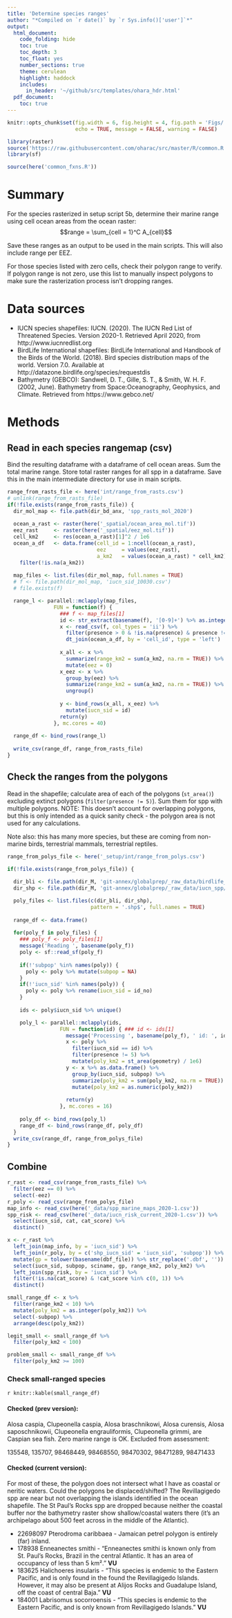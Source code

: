 ```yaml
---
title: 'Determine species ranges'
author: "*Compiled on `r date()` by `r Sys.info()['user']`*"
output: 
  html_document:
    code_folding: hide
    toc: true
    toc_depth: 3
    toc_float: yes
    number_sections: true
    theme: cerulean
    highlight: haddock
    includes: 
      in_header: '~/github/src/templates/ohara_hdr.html'
  pdf_document:
    toc: true
---
```


``` r

knitr::opts_chunk$set(fig.width = 6, fig.height = 4, fig.path = 'Figs/',
                      echo = TRUE, message = FALSE, warning = FALSE)

library(raster)
source('https://raw.githubusercontent.com/oharac/src/master/R/common.R')  ###
library(sf)

source(here('common_fxns.R'))

```

# Summary

For the species rasterized in setup script 5b, determine their marine range using cell ocean areas from the ocean raster:
$$range = \sum_{cell = 1}^C A_{cell}$$

Save these ranges as an output to be used in the main scripts.  This will also include range per EEZ.

For those species listed with zero cells, check their polygon range to verify.  If polygon range is not zero, use this list to manually inspect polygons to make sure the rasterization process isn't dropping ranges.

# Data sources

* IUCN species shapefiles:  IUCN. (2020). The IUCN Red List of Threatened Species. Version 2020-1. Retrieved April 2020, from http://www.iucnredlist.org
* BirdLife International shapefiles: BirdLife International and Handbook of the Birds of the World. (2018). Bird species distribution maps of the world. Version 7.0. Available at http://datazone.birdlife.org/species/requestdis
* Bathymetry (GEBCO): Sandwell, D. T., Gille, S. T., & Smith, W. H. F. (2002, June). Bathymetry from Space:Oceanography, Geophysics, and Climate. Retrieved from https://www.gebco.net/


# Methods

## Read in each species rangemap (csv)

Bind the resulting dataframe with a dataframe of cell ocean areas.  Sum the total marine range.  Store total raster ranges for all spp in a dataframe.  Save this in the main intermediate directory for use in main scripts.

```r
range_from_rasts_file <- here('int/range_from_rasts.csv')
# unlink(range_from_rasts_file)
if(!file.exists(range_from_rasts_file)) {
  dir_mol_map <- file.path(dir_bd_anx, 'spp_rasts_mol_2020')
  
  ocean_a_rast <- raster(here('_spatial/ocean_area_mol.tif'))
  eez_rast     <- raster(here('_spatial/eez_mol.tif'))
  cell_km2     <- res(ocean_a_rast)[1]^2 / 1e6
  ocean_a_df   <- data.frame(cell_id = 1:ncell(ocean_a_rast),
                             eez     = values(eez_rast),
                             a_km2   = values(ocean_a_rast) * cell_km2) %>%
    filter(!is.na(a_km2))
    
  map_files <- list.files(dir_mol_map, full.names = TRUE)
  # f <- file.path(dir_mol_map, 'iucn_sid_10030.csv')
  # file.exists(f)

  range_l <- parallel::mclapply(map_files,
               FUN = function(f) {
                 ### f <- map_files[1]
                 id <- str_extract(basename(f), '[0-9]+') %>% as.integer()
                 x <- read_csv(f, col_types = 'ii') %>%
                   filter(presence > 0 & !is.na(presence) & presence != 5) %>%
                   dt_join(ocean_a_df, by = 'cell_id', type = 'left') 
                 
                 x_all <- x %>%
                   summarize(range_km2 = sum(a_km2, na.rm = TRUE)) %>%
                   mutate(eez = 0)
                 x_eez <- x %>%
                   group_by(eez) %>%
                   summarize(range_km2 = sum(a_km2, na.rm = TRUE)) %>%
                   ungroup()
                 
                 y <- bind_rows(x_all, x_eez) %>%
                   mutate(iucn_sid = id)
                 return(y)
               }, mc.cores = 40)
                              
  range_df <- bind_rows(range_l)
  
  write_csv(range_df, range_from_rasts_file)
}
```

## Check the ranges from the polygons

Read in the shapefile; calculate area of each of the polygons (`st_area()`) excluding extinct polygons (`filter(presence != 5)`).  Sum them for spp with multiple polygons.  NOTE: This doesn't account for overlapping polygons, but this is only intended as a quick sanity check - the polygon area is not used for any calculations.

Note also: this has many more species, but these are coming from non-marine birds, terrestrial mammals, terrestrial reptiles.

```r
range_from_polys_file <- here('_setup/int/range_from_polys.csv')

if(!file.exists(range_from_polys_file)) {
  
  dir_bli <- file.path(dir_M, 'git-annex/globalprep/_raw_data/birdlife_intl/d2019')
  dir_shp <- file.path(dir_M, 'git-annex/globalprep/_raw_data/iucn_spp/d2020-1')

  poly_files <- list.files(c(dir_bli, dir_shp), 
                           pattern = '.shp$', full.names = TRUE)
  
  range_df <- data.frame()
  
  for(poly_f in poly_files) {
    ### poly_f <- poly_files[1]
    message('Reading ', basename(poly_f))
    poly <- sf::read_sf(poly_f) 
    
    if(!'subpop' %in% names(poly)) {
      poly <- poly %>% mutate(subpop = NA)
    }
    if(!'iucn_sid' %in% names(poly)) {
      poly <- poly %>% rename(iucn_sid = id_no)
    }
    
    ids <- poly$iucn_sid %>% unique()

    poly_l <- parallel::mclapply(ids, 
                 FUN = function(id) { ### id <- ids[1]
                   message('Processing ', basename(poly_f), ' id: ', id)
                   x <- poly %>%
                     filter(iucn_sid == id) %>%
                     filter(presence != 5) %>%
                     mutate(poly_km2 = st_area(geometry) / 1e6)
                   y <- x %>% as.data.frame() %>%
                     group_by(iucn_sid, subpop) %>%
                     summarize(poly_km2 = sum(poly_km2, na.rm = TRUE)) %>%
                     mutate(poly_km2 = as.numeric(poly_km2))
                   
                   return(y)
                 }, mc.cores = 16)
    
    poly_df <- bind_rows(poly_l)
    range_df <- bind_rows(range_df, poly_df)
  }
  write_csv(range_df, range_from_polys_file)
}
```

## Combine 

```r
r_rast <- read_csv(range_from_rasts_file) %>%
  filter(eez == 0) %>%
  select(-eez)
r_poly <- read_csv(range_from_polys_file)
map_info <- read_csv(here('_data/spp_marine_maps_2020-1.csv'))
spp_risk <- read_csv(here('_data/iucn_risk_current_2020-1.csv')) %>%
  select(iucn_sid, cat, cat_score) %>%
  distinct()

x <- r_rast %>%
  left_join(map_info, by = 'iucn_sid') %>%
  left_join(r_poly, by = c('shp_iucn_sid' = 'iucn_sid', 'subpop')) %>%
  mutate(gp = tolower(basename(dbf_file)) %>% str_replace('.dbf', '')) %>%
  select(iucn_sid, subpop, sciname, gp, range_km2, poly_km2) %>%
  left_join(spp_risk, by = 'iucn_sid') %>%
  filter(!is.na(cat_score) & !cat_score %in% c(0, 1)) %>%
  distinct()

small_range_df <- x %>%
  filter(range_km2 < 10) %>%
  mutate(poly_km2 = as.integer(poly_km2)) %>%
  select(-subpop) %>%
  arrange(desc(poly_km2))

legit_small <- small_range_df %>%
  filter(poly_km2 < 100)

problem_small <- small_range_df %>%
  filter(poly_km2 >= 100)
```

### Check small-ranged species

`r knitr::kable(small_range_df)`

#### Checked (prev version):

Alosa caspia, Clupeonella caspia, Alosa braschnikowi, Alosa curensis, Alosa saposchnikowii, Clupeonella engrauliformis, Clupeonella grimmi, are Caspian sea fish.  Zero marine range is OK.  Excluded from assessment: 

135548, 135707, 98468449, 98468550, 98470302, 98471289, 98471433

#### Checked (current version):

For most of these, the polygon does not intersect what I have as coastal or neritic waters.  Could the polygons be displaced/shifted?  The Revillagigedo spp are near but not overlapping the islands identified in the ocean shapefile.  The St Paul's Rocks spp are dropped because neither the coastal buffer nor the bathymetry raster show shallow/coastal waters there (it's an archipelago about 500 feet across in the middle of the Atlantic).

* 22698097 Pterodroma caribbaea - Jamaican petrel polygon is entirely (far) inland.
* 178938	Enneanectes smithi - "Enneanectes smithi is known only from St. Paul's Rocks, Brazil in the central Atlantic. It has an area of occupancy of less than 5 km²." __VU__
* 183625	Halichoeres insularis	- "This species is endemic to the Eastern Pacific, and is only found in the found the Revillagigedo Islands. However, it may also be present at Alijos Rocks and Guadalupe Island, off the coast of central Baja." __VU__
* 184001	Labrisomus socorroensis	- "This species is endemic to the Eastern Pacific, and is only known from Revillagigedo Islands." __VU__


<!-- ### NA polygons? -->

<!-- Do any species show `NA` for polygon range... if so, shouldn't have a raster? -->

<!-- `r knitr::kable(small_range_df %>% filter(is.na(poly_km2)))` -->